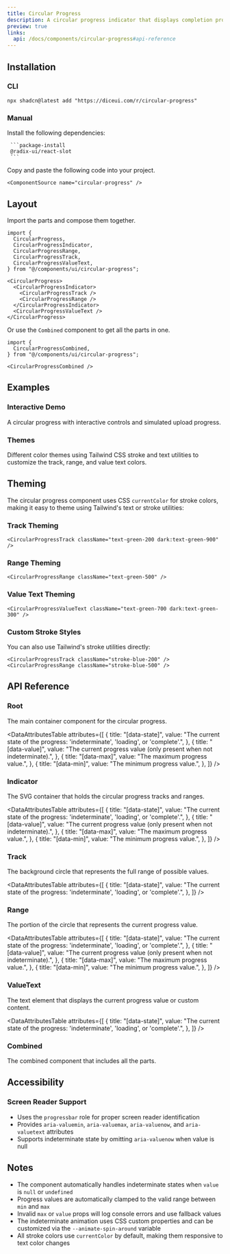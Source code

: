 ```yaml
---
title: Circular Progress
description: A circular progress indicator that displays completion progress in a ring format with support for indeterminate states.
preview: true
links:
  api: /docs/components/circular-progress#api-reference
---
```


<ComponentTabs name="circular-progress-demo" />

## Installation

### CLI

```package-install
npx shadcn@latest add "https://diceui.com/r/circular-progress"
```

### Manual

<Steps>
  <Step>
     Install the following dependencies:

     ```package-install
     @radix-ui/react-slot
     ```
  </Step>
  <Step>
    Copy and paste the following code into your project.

    <ComponentSource name="circular-progress" />
  </Step>
</Steps>

## Layout

Import the parts and compose them together.

```tsx
import {
  CircularProgress,
  CircularProgressIndicator,
  CircularProgressRange,
  CircularProgressTrack,
  CircularProgressValueText,
} from "@/components/ui/circular-progress";

<CircularProgress>
  <CircularProgressIndicator>
    <CircularProgressTrack />
    <CircularProgressRange />
  </CircularProgressIndicator>
  <CircularProgressValueText />
</CircularProgress>
```

Or use the `Combined` component to get all the parts in one.

```tsx
import {
  CircularProgressCombined,
} from "@/components/ui/circular-progress";

<CircularProgressCombined />
```

## Examples

### Interactive Demo

A circular progress with interactive controls and simulated upload progress.

<ComponentTabs name="circular-progress-interactive-demo" />

### Themes

Different color themes using Tailwind CSS stroke and text utilities to customize the track, range, and value text colors.

<ComponentTabs name="circular-progress-themes-demo" />

## Theming

The circular progress component uses CSS `currentColor` for stroke colors, making it easy to theme using Tailwind's text or stroke utilities:

### Track Theming
```tsx
<CircularProgressTrack className="text-green-200 dark:text-green-900" />
```

### Range Theming
```tsx
<CircularProgressRange className="text-green-500" />
```

### Value Text Theming
```tsx
<CircularProgressValueText className="text-green-700 dark:text-green-300" />
```

### Custom Stroke Styles
You can also use Tailwind's stroke utilities directly:
```tsx
<CircularProgressTrack className="stroke-blue-200" />
<CircularProgressRange className="stroke-blue-500" />
```

## API Reference

### Root

The main container component for the circular progress.

<AutoTypeTable
  path="./types/docs/circular-progress.ts"
  name="RootProps"
/>

<DataAttributesTable
  attributes={[
    {
      title: "[data-state]",
      value: "The current state of the progress: 'indeterminate', 'loading', or 'complete'.",
    },
    {
      title: "[data-value]",
      value: "The current progress value (only present when not indeterminate).",
    },
    {
      title: "[data-max]",
      value: "The maximum progress value.",
    },
    {
      title: "[data-min]",
      value: "The minimum progress value.",
    },
  ]}
/>

### Indicator

The SVG container that holds the circular progress tracks and ranges.

<AutoTypeTable
  path="./types/docs/circular-progress.ts"
  name="IndicatorProps"
/>

<DataAttributesTable
  attributes={[
    {
      title: "[data-state]",
      value: "The current state of the progress: 'indeterminate', 'loading', or 'complete'.",
    },
    {
      title: "[data-value]",
      value: "The current progress value (only present when not indeterminate).",
    },
    {
      title: "[data-max]",
      value: "The maximum progress value.",
    },
    {
      title: "[data-min]",
      value: "The minimum progress value.",
    },
  ]}
/>

### Track

The background circle that represents the full range of possible values.

<AutoTypeTable
  path="./types/docs/circular-progress.ts"
  name="TrackProps"
/>

<DataAttributesTable
  attributes={[
    {
      title: "[data-state]",
      value: "The current state of the progress: 'indeterminate', 'loading', or 'complete'.",
    },
  ]}
/>

### Range

The portion of the circle that represents the current progress value.

<AutoTypeTable
  path="./types/docs/circular-progress.ts"
  name="RangeProps"
/>

<DataAttributesTable
  attributes={[
    {
      title: "[data-state]",
      value: "The current state of the progress: 'indeterminate', 'loading', or 'complete'.",
    },
    {
      title: "[data-value]",
      value: "The current progress value (only present when not indeterminate).",
    },
    {
      title: "[data-max]",
      value: "The maximum progress value.",
    },
    {
      title: "[data-min]",
      value: "The minimum progress value.",
    },
  ]}
/>

### ValueText

The text element that displays the current progress value or custom content.

<AutoTypeTable
  path="./types/docs/circular-progress.ts"
  name="ValueTextProps"
/>

<DataAttributesTable
  attributes={[
    {
      title: "[data-state]",
      value: "The current state of the progress: 'indeterminate', 'loading', or 'complete'.",
    },
  ]}
/>


### Combined

The combined component that includes all the parts.

<AutoTypeTable
  path="./types/docs/circular-progress.ts"
  name="RootProps"
/>

## Accessibility

### Screen Reader Support

- Uses the `progressbar` role for proper screen reader identification
- Provides `aria-valuemin`, `aria-valuemax`, `aria-valuenow`, and `aria-valuetext` attributes
- Supports indeterminate state by omitting `aria-valuenow` when value is null

## Notes

- The component automatically handles indeterminate states when `value` is `null` or `undefined`
- Progress values are automatically clamped to the valid range between `min` and `max`
- Invalid `max` or `value` props will log console errors and use fallback values
- The indeterminate animation uses CSS custom properties and can be customized via the `--animate-spin-around` variable
- All stroke colors use `currentColor` by default, making them responsive to text color changes
